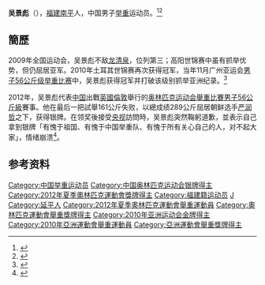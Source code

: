 {{Infobox sportsperson
| headercolor    = #808080
| name           = 吴景彪
| image          = 
| imagesize      = 200px
| caption        = 2012年伦敦奥运会，吴景彪接受采访时突然情绪崩溃号啕大哭
| birthname      =
| fullname       =
| nickname       =
| residence      =
| birth_date      = {{birth_date_and_age|1989|1|10}}<ref name="伦敦奥运">{{cite web|title=2012伦敦奥运会中国体育代表团成员名录 - 吴景彪|url=http://2012teamchina.olympic.cn/index.php/personview/persons/16232|accessdate=2012-07-16|archive-date=2021-01-11|archive-url=https://web.archive.org/web/20210111014252/http://2012teamchina.olympic.cn/index.php/personview/persons/16232|dead-url=no}}{{zh-cn}}</ref>
| birth_place     = {{CHN}}[[福建省|福建省]][[南平市|南平市]]
| height         = {{height|m=1.63}}<ref name="伦敦奥运"/>
| weight         = {{weight|kg=59}}<ref name="伦敦奥运"/>
| sport          = 男子[[举重|举重]]
| collegeteam    =
| club           =
| national_team             = {{CHN-1949}}
| turnedpro      =
| coach          = 徐武忠
| retired        =
| coaching       =
| worlds         =
| regionals      =
| nationals      =
| olympics       =
| paralympics    =
| highestranking =
| pb             =
| medaltemplates = 
{{MedalCompetition|[[奧林匹克運動會|奧林匹克運動會]]}}
{{MedalSilver| [[2012年夏季奥林匹克运动会|2012年 伦敦]]|[[2012年夏季奧林匹克運動會舉重比賽－男子56公斤级|56公斤级]]}} 
{{MedalCompetition|[[世界举重锦标赛|世界举重锦标赛]]}}
{{MedalSilver |[[2009年世界举重锦标赛|2007年 高阳市]] | [[2009年世界举重锦标赛_-_男子56公斤级|56公斤级]]}}
{{MedalGold   |[[2010年世界举重锦标赛|2010年 安塔利亚]] | [[2010年世界举重锦标赛_-_男子56公斤级|56公斤级]]}}
{{MedalCompetition|[[亚洲运动会|亚洲运动会]]}}
{{MedalGold|[[2010年亚洲运动会|2010年 广州]]|[[2010年亚洲运动会举重比赛_-_男子56公斤级|56公斤级]]}}
{{MedalCompetition|[[中华人民共和国全国运动会|中华人民共和国全国运动会]]}}
{{MedalBronze|[[中华人民共和国第十一届全运会|2009年 济南]]|[[中华人民共和国第十一届全运会举重比赛|56公斤级]]}}
| show-medals    = yes
}}

'''吴景彪'''（{{bd|1989年|1月10日}}），[[福建|福建]][[南平|南平]]人，中国男子[[举重|举重]]运动员。<ref>{{cite web|url=http://www.gz2010.cn/info/CHN_CHN/ZB/ZBB101A_WL@@@@@@@@@@@@@@@CHN_number=200519.html | language=zh-hans | title=吴景彪 - 简历  |publisher=2010年广州亚运会官方网站 |accessdate=2010-11-19 }}</ref><ref>{{cite web|url=http://data.star.sports.cn/person.php?id=4983|language=zh-hans|title=吴景彪 - 华奥星空体育明星资料库|4=|accessdate=2020-07-26|archive-date=2021-01-11|archive-url=https://web.archive.org/web/20210111014249/http://data.star.sports.cn/person.php?id=4983|dead-url=no}}</ref>

==簡歷==
2009年全国运动会，吴景彪不敌[[龙清泉|龙清泉]]，位列第三；高阳世锦赛中虽有抓举优势，但仍屈居亚军。2010年土耳其世锦赛再次获得冠军，当年11月广州亚运会[[2010年亚洲运动会举重比赛_-_男子56公斤级|男子56公斤级举重比赛]]中，吴景彪获得冠军并打破该级别抓举亚洲纪录。<ref>{{cite web |url=http://gz2010.sohu.com/20101113/n277599036.shtml |language=zh-hans |title=男子56KG吴景彪夺亚运举重首金 抓举破亚洲纪录 |publisher=搜狐网 |date=2010-11-13 |accessdate=2010-11-19 |archive-date=2021-01-11 |archive-url=https://web.archive.org/web/20210111014309/http://gz2010.sohu.com/20101113/n277599036.shtml |dead-url=no }}</ref>

2012年，吴景彪代表[[2012年夏季奥林匹克运动会中国代表团|中国]]出戰[[英國|英國]][[倫敦|倫敦]]舉行的[[2012年夏季奥林匹克运动会|奥林匹克运动会]][[2012年夏季奧林匹克運動會舉重比賽|舉重比賽]][[2012年夏季奧林匹克運動會舉重比賽－男子56公斤級|男子56公斤級]]賽事。他在最后一把試舉161公斤失败，以總成绩289公斤屈居朝鲜选手[[严润哲|严润哲]]之下，获得银牌。在领奖後接受[[中国中央电视台|央视]]訪問時，吴景彪突然鞠躬道歉，並表示自己拿到银牌「有愧于祖国、有愧于中国举重队、有愧于所有关心自己的人，对不起大家」，情绪崩溃<ref>{{cite news|title=震惊！吴景彪情绪崩溃 连鞠三躬称夺银愧对国家|url=http://2012.163.com/12/0730/05/87KT4MB4000506A2.html#p=87KQ8II851SE0005|newspaper=网易体育|date=2012-07-30|language=zh-hans|accessdate=2012-07-30|archive-date=2021-01-11|archive-url=https://web.archive.org/web/20210111014244/http://2012.163.com/12/0730/05/87KT4MB4000506A2.html#p=87KQ8II851SE0005|dead-url=no}}</ref>。

==参考资料==
{{Reflist}}
{{2012 China Olympic Weightlifting Team}}
{{DEFAULTSORT:Wu Jingbiao}}
[[Category:中国举重运动员|Category:中国举重运动员]]
[[Category:中国奥林匹克运动会银牌得主|Category:中国奥林匹克运动会银牌得主]]
[[Category:2012年夏季奧林匹克運動會獎牌得主|Category:2012年夏季奧林匹克運動會獎牌得主]]
[[Category:福建籍运动员|Category:福建籍运动员]]
[[Category:吴姓|J]]
[[Category:延平人|Category:延平人]]
[[Category:2012年夏季奧林匹克運動會舉重運動員|Category:2012年夏季奧林匹克運動會舉重運動員]]
[[Category:奧林匹克運動會舉重獎牌得主|Category:奧林匹克運動會舉重獎牌得主]]
[[Category:2010年亚洲运动会金牌得主|Category:2010年亚洲运动会金牌得主]]
[[Category:2010年亞洲運動會舉重運動員|Category:2010年亞洲運動會舉重運動員]]
[[Category:亞洲運動會舉重獎牌得主|Category:亞洲運動會舉重獎牌得主]]